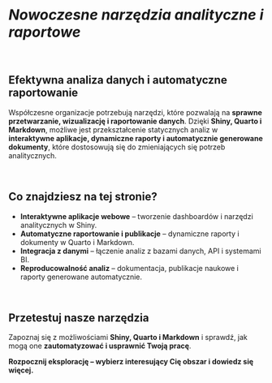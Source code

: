 # **_Nowoczesne narzędzia analityczne i raportowe_**  

<br>

## **Efektywna analiza danych i automatyczne raportowanie**  

Współczesne organizacje potrzebują narzędzi, które pozwalają na **sprawne przetwarzanie, wizualizację i raportowanie danych**. Dzięki **Shiny, Quarto i Markdown**, możliwe jest przekształcenie statycznych analiz w **interaktywne aplikacje, dynamiczne raporty i automatycznie generowane dokumenty**, które dostosowują się do zmieniających się potrzeb analitycznych.  

<br>

## **Co znajdziesz na tej stronie?**  

- **Interaktywne aplikacje webowe** – tworzenie dashboardów i narzędzi analitycznych w Shiny.  
- **Automatyczne raportowanie i publikacje** – dynamiczne raporty i dokumenty w Quarto i Markdown.  
- **Integracja z danymi** – łączenie analiz z bazami danych, API i systemami BI.  
- **Reproducowalność analiz** – dokumentacja, publikacje naukowe i raporty generowane automatycznie.  

<br>


## **Przetestuj nasze narzędzia**  

Zapoznaj się z możliwościami **Shiny, Quarto i Markdown** i sprawdź, jak mogą one **zautomatyzować i usprawnić Twoją pracę**.  

**Rozpocznij eksplorację – wybierz interesujący Cię obszar i dowiedz się więcej.**